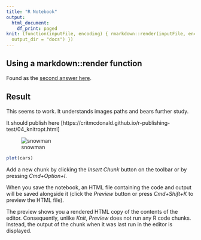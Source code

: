 ```yaml
---
title: "R Notebook"
output:
  html_document:
    df_print: paged
knit: (function(inputFile, encoding) { rmarkdown::render(inputFile, encoding = encoding,
  output_dir = "docs") })
---
```


## Using a markdown::render function

Found as the [second answer here](https://stackoverflow.com/questions/26174565/r-in-rstudio-how-do-i-make-knitr-output-to-a-different-folder-to-avoid-clutteri).

## Result

This seems to work. It understands images paths and bears further study.

It should publish here [https://critmcdonald.github.io/r-publishing-test/04_knitropt.html]

![snowman](images/snowman.png)


```r
plot(cars)
```

Add a new chunk by clicking the *Insert Chunk* button on the toolbar or by pressing *Cmd+Option+I*.

When you save the notebook, an HTML file containing the code and output will be saved alongside it (click the *Preview* button or press *Cmd+Shift+K* to preview the HTML file). 

The preview shows you a rendered HTML copy of the contents of the editor. Consequently, unlike *Knit*, *Preview* does not run any R code chunks. Instead, the output of the chunk when it was last run in the editor is displayed.

